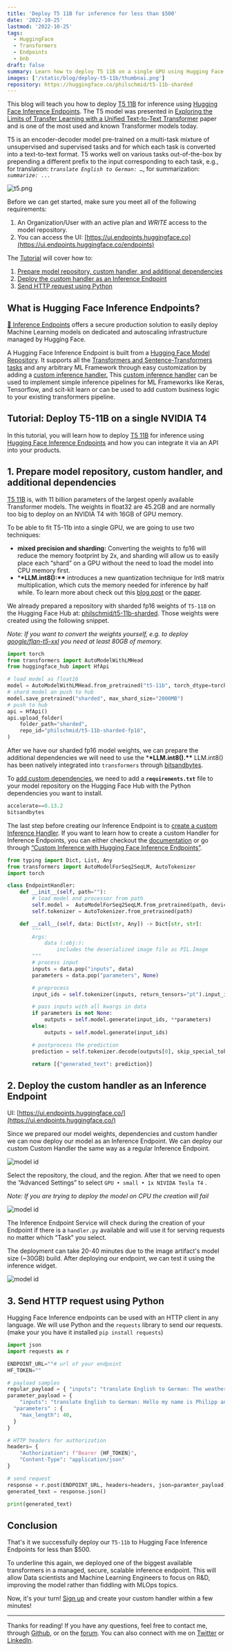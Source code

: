 ```yaml
---
title: 'Deploy T5 11B for inference for less than $500'
date: '2022-10-25'
lastmod: '2022-10-25'
tags:
  - HuggingFace
  - Transformers
  - Endpoints
  - bnb
draft: false
summary: Learn how to deploy T5 11B on a single GPU using Hugging Face Inference Endpoints.
images: ['/static/blog/deploy-t5-11b/thumbnai.png']
repository: https://huggingface.co/philschmid/t5-11b-sharded
---
```


This blog will teach you how to deploy [T5 11B](https://huggingface.co/t5-11b) for inference using [Hugging Face Inference Endpoints](https://huggingface.co/inference-endpoints). The T5 model was presented in [Exploring the Limits of Transfer Learning with a Unified Text-to-Text Transformer](https://arxiv.org/pdf/1910.10683.pdf) paper and is one of the most used and known Transformer models today.

T5 is an encoder-decoder model pre-trained on a multi-task mixture of unsupervised and supervised tasks and for which each task is converted into a text-to-text format. T5 works well on various tasks out-of-the-box by prepending a different prefix to the input corresponding to each task, e.g., for translation: _`translate English to German: …`_, for summarization: _`summarize: ...`_

![t5.png](/static/blog/deploy-t5-11b/t5.png)

Before we can get started, make sure you meet all of the following requirements:

1. An Organization/User with an active plan and _WRITE_ access to the model repository.
2. You can access the UI: [https://ui.endpoints.huggingface.co](https://ui.endpoints.huggingface.co/endpoints)

The [Tutorial](https://file+.vscode-resource.vscode-cdn.net/Users/philipp/Projects/personal/blog/philschmid-de-v2/data/blog/deploy-t5-11b.md#tutorial-deploy-layoutlm-and-send-requests) will cover how to:

1. [Prepare model repository, custom handler, and additional dependencies](#1-prepare-model-repository-custom-handler-and-additional-dependencies)
2. [Deploy the custom handler as an Inference Endpoint](#2-deploy-the-custom-handler-as-an-inference-endpoint)
3. [Send HTTP request using Python](#3-send-http-request-using-python)

## What is Hugging Face Inference Endpoints?

[🤗 Inference Endpoints](https://huggingface.co/inference-endpoints) offers a secure production solution to easily deploy Machine Learning models on dedicated and autoscaling infrastructure managed by Hugging Face.

A Hugging Face Inference Endpoint is built from a [Hugging Face Model Repository](https://huggingface.co/models). It supports all the [Transformers and Sentence-Transformers tasks](https://huggingface.co/docs/inference-endpoints/supported_tasks) and any arbitrary ML Framework through easy customization by adding a [custom inference handler.](https://huggingface.co/docs/inference-endpoints/guides/custom_handler) This [custom inference handler](https://huggingface.co/docs/inference-endpoints/guides/custom_handler) can be used to implement simple inference pipelines for ML Frameworks like Keras, Tensorflow, and scit-kit learn or can be used to add custom business logic to your existing transformers pipeline.

## Tutorial: Deploy T5-11B on a single NVIDIA T4

In this tutorial, you will learn how to deploy [T5 11B](https://huggingface.co/t5-11b) for inference using [Hugging Face Inference Endpoints](https://huggingface.co/inference-endpoints) and how you can integrate it via an API into your products.

## 1. Prepare model repository, custom handler, and additional dependencies

[T5 11B](https://huggingface.co/t5-11b) is, with 11 billion parameters of the largest openly available Transformer models. The weights in float32 are 45.2GB and are normally too big to deploy on an NVIDIA T4 with 16GB of GPU memory.

To be able to fit T5-11b into a single GPU, we are going to use two techniques:

- **mixed precision and sharding:** Converting the weights to fp16 will reduce the memory footprint by 2x, and sharding will allow us to easily place each “shard” on a GPU without the need to load the model into CPU memory first.
- \***\*LLM.int8():\*\*** introduces a new quantization technique for Int8 matrix multiplication, which cuts the memory needed for inference by half while. To learn more about check out this [blog post](https://huggingface.co/blog/hf-bitsandbytes-integration) or the [paper](https://arxiv.org/abs/2208.07339).

We already prepared a repository with sharded fp16 weights of `T5-11B` on the Hugging Face Hub at: [philschmid/t5-11b-sharded](https://huggingface.co/philschmid/t5-11b-sharded). Those weights were created using the following snippet.

_Note: If you want to convert the weights yourself, e.g. to deploy [google/flan-t5-xxl](https://huggingface.co/google/flan-t5-xxl) you need at least 80GB of memory._

```python
import torch
from transformers import AutoModelWithLMHead
from huggingface_hub import HfApi

# load model as float16
model = AutoModelWithLMHead.from_pretrained("t5-11b", torch_dtype=torch.float16, low_cpu_mem_usage=True)
# shard model an push to hub
model.save_pretrained("sharded", max_shard_size="2000MB")
# push to hub
api = HfApi()
api.upload_folder(
    folder_path="sharded",
    repo_id="philschmid/t5-11b-sharded-fp16",
)
```

After we have our sharded fp16 model weights, we can prepare the additional dependencies we will need to use the \***\*LLM.int8().\*\*** LLM.int8() has been natively integrated into `transformers` through [bitsandbytes](https://github.com/TimDettmers/bitsandbytes).

To [add custom dependencies](https://huggingface.co/docs/inference-endpoints/guides/custom_dependencies), we need to add a **`requirements.txt`** file to your model repository on the Hugging Face Hub with the Python dependencies you want to install.

```python
accelerate==0.13.2
bitsandbytes
```

The last step before creating our Inference Endpoint is to [create a custom Inference Handler](https://huggingface.co/docs/inference-endpoints/guides/custom_handler). If you want to learn how to create a custom Handler for Inference Endpoints, you can either checkout the [documentation](https://huggingface.co/docs/inference-endpoints/guides/custom_handler) or go through [“Custom Inference with Hugging Face Inference Endpoints”](https://www.philschmid.de/custom-inference-handler).

```python
from typing import Dict, List, Any
from transformers import AutoModelForSeq2SeqLM, AutoTokenizer
import torch

class EndpointHandler:
    def __init__(self, path=""):
        # load model and processor from path
        self.model =  AutoModelForSeq2SeqLM.from_pretrained(path, device_map="auto", load_in_8bit=True)
        self.tokenizer = AutoTokenizer.from_pretrained(path)

    def __call__(self, data: Dict[str, Any]) -> Dict[str, str]:
        """
        Args:
            data (:obj:):
                includes the deserialized image file as PIL.Image
        """
        # process input
        inputs = data.pop("inputs", data)
        parameters = data.pop("parameters", None)

        # preprocess
        input_ids = self.tokenizer(inputs, return_tensors="pt").input_ids

        # pass inputs with all kwargs in data
        if parameters is not None:
            outputs = self.model.generate(input_ids, **parameters)
        else:
            outputs = self.model.generate(input_ids)

        # postprocess the prediction
        prediction = self.tokenizer.decode(outputs[0], skip_special_tokens=True)

        return [{"generated_text": prediction}]
```

## 2. Deploy the custom handler as an Inference Endpoint

UI: [https://ui.endpoints.huggingface.co/](https://ui.endpoints.huggingface.co/)

Since we prepared our model weights, dependencies and custom handler we can now deploy our model as an Inference Endpoint. We can deploy our custom Custom Handler the same way as a regular Inference Endpoint.

![model id](/static/blog/deploy-t5-11b/model.png)

Select the repository, the cloud, and the region. After that we need to open the “Advanced Settings” to select `GPU • small • 1x NIVIDA Tesla T4` .

_Note: If you are trying to deploy the model on CPU the creation will fail_

![model id](/static/blog/deploy-t5-11b/instance.png)

The Inference Endpoint Service will check during the creation of your Endpoint if there is a `handler.py` available and will use it for serving requests no matter which “Task” you select.

The deployment can take 20-40 minutes due to the image artifact's model size (~30GB) build. After deploying our endpoint, we can test it using the inference widget.

![model id](/static/blog/deploy-t5-11b/inference.png)

## 3. Send HTTP request using Python

Hugging Face Inference endpoints can be used with an HTTP client in any language. We will use Python and the `requests` library to send our requests. (make your you have it installed `pip install requests`)

```python
import json
import requests as r

ENDPOINT_URL=""# url of your endpoint
HF_TOKEN=""

# payload samples
regular_payload = { "inputs": "translate English to German: The weather is nice today." }
parameter_payload = {
	"inputs": "translate English to German: Hello my name is Philipp and I am a Technical Leader at Hugging Face",
  "parameters" : {
    "max_length": 40,
  }
}

# HTTP headers for authorization
headers= {
    "Authorization": f"Bearer {HF_TOKEN}",
    "Content-Type": "application/json"
}

# send request
response = r.post(ENDPOINT_URL, headers=headers, json=paramter_payload)
generated_text = response.json()

print(generated_text)
```

## Conclusion

That's it we successfully deploy our `T5-11b` to Hugging Face Inference Endpoints for less than $500.

To underline this again, we deployed one of the biggest available transformers in a managed, secure, scalable inference endpoint. This will allow Data scientists and Machine Learning Engineers to focus on R&D, improving the model rather than fiddling with MLOps topics.

Now, it's your turn! [Sign up](https://ui.endpoints.huggingface.co/new) and create your custom handler within a few minutes!

---

Thanks for reading! If you have any questions, feel free to contact me, through [Github](https://github.com/huggingface/transformers), or on the [forum](https://discuss.huggingface.co/c/optimum/59). You can also connect with me on [Twitter](https://twitter.com/_philschmid) or [LinkedIn](https://www.linkedin.com/in/philipp-schmid-a6a2bb196/).
